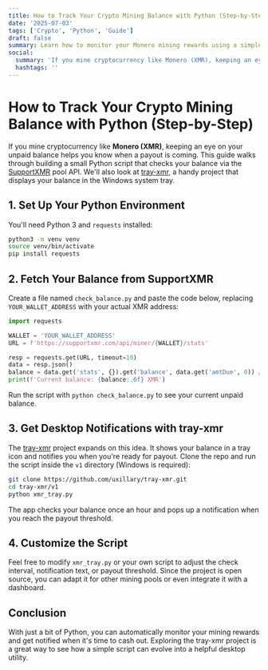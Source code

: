 ```yaml
---
title: How to Track Your Crypto Mining Balance with Python (Step-by-Step)
date: '2025-07-03'
tags: ['Crypto', 'Python', 'Guide']
draft: false
summary: Learn how to monitor your Monero mining rewards using a simple Python script and the tray-xmr app.
social:
  summary: 'If you mine cryptocurrency like Monero (XMR), keeping an eye on your unpaid balance helps you know when a payout is coming.'
  hashtags: ''
---
```


# How to Track Your Crypto Mining Balance with Python (Step-by-Step)

If you mine cryptocurrency like **Monero (XMR)**, keeping an eye on your unpaid balance helps you know when a payout is coming. This guide walks through building a small Python script that checks your balance via the [SupportXMR](https://supportxmr.com) pool API. We'll also look at [tray-xmr](https://github.com/uxillary/tray-xmr), a handy project that displays your balance in the Windows system tray.

## 1. Set Up Your Python Environment

You'll need Python 3 and `requests` installed:

```bash
python3 -m venv venv
source venv/bin/activate
pip install requests
```

## 2. Fetch Your Balance from SupportXMR

Create a file named `check_balance.py` and paste the code below, replacing `YOUR_WALLET_ADDRESS` with your actual XMR address:

```python
import requests

WALLET = 'YOUR_WALLET_ADDRESS'
URL = f'https://supportxmr.com/api/miner/{WALLET}/stats'

resp = requests.get(URL, timeout=10)
data = resp.json()
balance = data.get('stats', {}).get('balance', data.get('amtDue', 0)) / 1e12
print(f'Current balance: {balance:.6f} XMR')
```

Run the script with `python check_balance.py` to see your current unpaid balance.

## 3. Get Desktop Notifications with tray-xmr

The [tray-xmr](https://github.com/uxillary/tray-xmr) project expands on this idea. It shows your balance in a tray icon and notifies you when you're ready for payout. Clone the repo and run the script inside the `v1` directory (Windows is required):

```bash
git clone https://github.com/uxillary/tray-xmr.git
cd tray-xmr/v1
python xmr_tray.py
```

The app checks your balance once an hour and pops up a notification when you reach the payout threshold.

## 4. Customize the Script

Feel free to modify `xmr_tray.py` or your own script to adjust the check interval, notification text, or payout threshold. Since the project is open source, you can adapt it for other mining pools or even integrate it with a dashboard.

## Conclusion

With just a bit of Python, you can automatically monitor your mining rewards and get notified when it's time to cash out. Exploring the tray-xmr project is a great way to see how a simple script can evolve into a helpful desktop utility.

